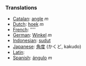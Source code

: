 ===Translations===
*[[Catalan]]: [[angle]] ''m''
*[[Dutch]]: [[hoek]] ''m''
*[[French]]: [[]] ''''
*[[German]]: [[Winkel]] ''m''
*[[Indonesian]]: [[sudut]]
*[[Japanese]]: [[角度]] (かくど, kakudo)
*[[Latin]]: [[]]
*[[Spanish]]: [[ángulo]] ''m''